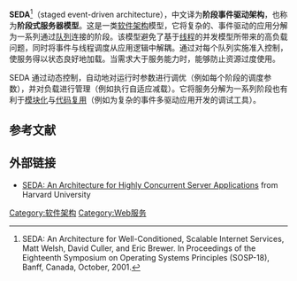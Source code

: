 {{Onesource |time=2010-03-08T09:56:08+00:00 }}
'''SEDA'''<ref>SEDA: An Architecture for Well-Conditioned, Scalable Internet Services, Matt Welsh, David Culler, and Eric Brewer. In Proceedings of the Eighteenth Symposium on Operating Systems Principles (SOSP-18), Banff, Canada, October, 2001.</ref>（staged event-driven architecture），中文译为'''阶段事件驱动架构'''，也称为'''阶段式服务器模型'''。这是一类[[软件架构|软件架构]]模型，它将复杂的、事件驱动的应用分解为一系列通过[[队列|队列]]连接的阶段。该模型避免了基于[[线程|线程]]的并发模型所带来的高负载问题，同时将事件与线程调度从应用逻辑中解耦。通过对每个队列实施准入控制，使服务得以状态良好地加载。当需求大于服务能力时，能够防止资源过度使用。

SEDA 通过动态控制，自动地对运行时参数进行调优（例如每个阶段的调度参数），并对负载进行管理（例如执行自适应减载）。它将服务分解为一系列阶段也有利于[[模組_(程式設計)|模块化]]与[[代码复用|代码复用]]（例如为复杂的事件多驱动应用开发的调试工具）。

== 参考文献 ==
<references/>

== 外部链接 ==
* [https://web.archive.org/web/20061130052025/http://www.eecs.harvard.edu/%7Emdw/proj/seda/ SEDA: An Architecture for Highly Concurrent Server Applications] from Harvard University

[[Category:软件架构|Category:软件架构]]
[[Category:Web服务|Category:Web服务]]